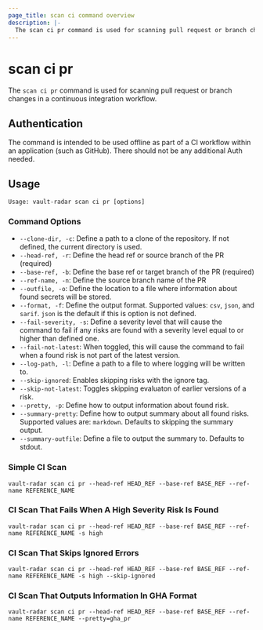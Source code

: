 ```yaml
---
page_title: scan ci command overview
description: |-
  The scan ci pr command is used for scanning pull request or branch changes in a continuous integration workflow.
---
```


# scan ci pr

The `scan ci pr` command is used for scanning pull request or branch changes in a continuous integration workflow.

## Authentication

The command is intended to be used offline as part of a CI workflow within an application (such as GitHub). There should not be any additional Auth needed.


## Usage

<CodeBlockConfig hideClipboard>

```plaintext
Usage: vault-radar scan ci pr [options]
```
</CodeBlockConfig>

### Command Options

- `--clone-dir, -c`: Define a path to a clone of the repository. If not defined, the current directory is used.
- `--head-ref, -r`: Define the head ref or source branch of the PR (required)
- `--base-ref, -b`: Define the base ref or target branch of the PR (required)
- `--ref-name, -n`: Define the source branch name of the PR
- `--outfile, -o`: Define the location to a file where information about found secrets will be stored.
- `--format, -f`: Define the output format. Supported values: `csv`, `json`, and `sarif`. `json` is the default if this is option is not defined.
- `--fail-severity, -s`: Define a severity level that will cause the command to fail if any risks are found with a severity level equal to or higher than defined one.
- `--fail-not-latest`: When toggled, this will cause the command to fail when a found risk is not part of the latest version.
- `--log-path, -l`: Define a path to a file to where logging will be written to.
- `--skip-ignored`: Enables skipping risks with the ignore tag.
- `--skip-not-latest`: Toggles skipping evaluaton of earlier versions of a risk.
- `--pretty, -p`: Define how to output information about found risk.
- `--summary-pretty`: Define how to output summary about all found risks. Supported values are: `markdown`. Defaults to skipping the summary output.
- `--summary-outfile`: Define a file to output the summary to. Defaults to stdout.

### Simple CI Scan

<CodeBlockConfig hideClipboard>

```
vault-radar scan ci pr --head-ref HEAD_REF --base-ref BASE_REF --ref-name REFERENCE_NAME
```

</CodeBlockConfig>

### CI Scan That Fails When A High Severity Risk Is Found

<CodeBlockConfig hideClipboard>

```
vault-radar scan ci pr --head-ref HEAD_REF --base-ref BASE_REF --ref-name REFERENCE_NAME -s high
```

</CodeBlockConfig>

### CI Scan That Skips Ignored Errors

<CodeBlockConfig hideClipboard>

```
vault-radar scan ci pr --head-ref HEAD_REF --base-ref BASE_REF --ref-name REFERENCE_NAME -s high --skip-ignored
```

</CodeBlockConfig>

### CI Scan That Outputs Information In GHA Format

<CodeBlockConfig hideClipboard>

```
vault-radar scan ci pr --head-ref HEAD_REF --base-ref BASE_REF --ref-name REFERENCE_NAME --pretty=gha_pr
```

</CodeBlockConfig>


